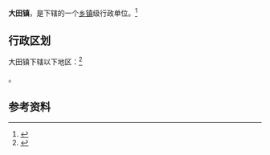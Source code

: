 {{中国乡级行政区|44/07/85/106/000}}

'''大田镇'''，是{{PRC admin/fullname|44/07/85/106/000|3}}下辖的一个[[乡镇|乡镇]]级行政单位。<ref>{{PRC admin/ref sgc|{{PRC admin/parent|44/07/85/106/000}}}}</ref>

== 行政区划 ==

大田镇下辖以下地区：<ref>{{PRC admin/ref sgc|44/07/85/106/000}}</ref>

{{PRC admin/children|44/07/85/106/000}}。

== 参考资料 ==

{{reflist}}

{{行政区划小作品}}
{{PRC admin/navcat|44/07/85/106/000}}